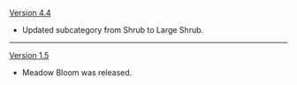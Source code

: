 {{Change History/Header}}
[[Version 4.4]]
* Updated subcategory from Shrub to Large Shrub.
----
[[Version 1.5]]
* Meadow Bloom was released.